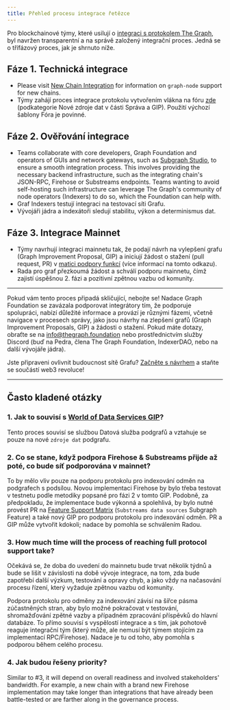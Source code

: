 ```yaml
---
title: Přehled procesu integrace řetězce
---
```


Pro blockchainové týmy, které usilují o [integraci s protokolem The Graph](https://forum.thegraph.com/t/gip-0057-chain-integration-process/4468), byl navržen transparentní a na správě založený integrační proces. Jedná se o třífázový proces, jak je shrnuto níže.

## Fáze 1. Technická integrace

- Please visit [New Chain Integration](/new-chain-integration/) for information on `graph-node` support for new chains.
- Týmy zahájí proces integrace protokolu vytvořením vlákna na fóru [zde](https://forum.thegraph.com/c/governance-gips/new-chain-support/71) (podkategorie Nové zdroje dat v části Správa a GIP). Použití výchozí šablony Fóra je povinné.

## Fáze 2. Ověřování integrace

- Teams collaborate with core developers, Graph Foundation and operators of GUIs and network gateways, such as [Subgraph Studio](https://thegraph.com/studio/), to ensure a smooth integration process. This involves providing the necessary backend infrastructure, such as the integrating chain's JSON-RPC, Firehose or Substreams endpoints. Teams wanting to avoid self-hosting such infrastructure can leverage The Graph's community of node operators (Indexers) to do so, which the Foundation can help with.
- Graf Indexers testují integraci na testovací síti Grafu.
- Vývojáři jádra a indexátoři sledují stabilitu, výkon a determinismus dat.

## Fáze 3. Integrace Mainnet

- Týmy navrhují integraci mainnetu tak, že podají návrh na vylepšení grafu (Graph Improvement Proposal, GIP) a iniciují žádost o stažení (pull request, PR) v [matici podpory funkcí](https://github.com/graphprotocol/indexer/blob/main/docs/feature-support-matrix.md) (více informací na tomto odkazu).
- Rada pro graf přezkoumá žádost a schválí podporu mainnetu, čímž zajistí úspěšnou 2. fázi a pozitivní zpětnou vazbu od komunity.

---

Pokud vám tento proces připadá skličující, nebojte se! Nadace Graph Foundation se zavázala podporovat integrátory tím, že podporuje spolupráci, nabízí důležité informace a provází je různými fázemi, včetně navigace v procesech správy, jako jsou návrhy na zlepšení grafů (Graph Improvement Proposals, GIP) a žádosti o stažení. Pokud máte dotazy, obraťte se na [info@thegraph.foundation](mailto:info@thegraph.foundation) nebo prostřednictvím služby Discord (buď na Pedra, člena The Graph Foundation, IndexerDAO, nebo na další vývojáře jádra).

Jste připraveni ovlivnit budoucnost sítě Grafu? [Začněte s návrhem](https://github.com/graphprotocol/graph-improvement-proposals/blob/main/gips/0057-chain-integration-process.md) a staňte se součástí web3 revoluce!

---

## Často kladené otázky

### 1. Jak to souvisí s [World of Data Services GIP](https://forum.thegraph.com/t/gip-0042-a-world-of-data-services/3761)?

Tento proces souvisí se službou Datová služba podgrafů a vztahuje se pouze na nové `zdroje dat` podgrafu.

### 2. Co se stane, když podpora Firehose & Substreams přijde až poté, co bude síť podporována v mainnet?

To by mělo vliv pouze na podporu protokolu pro indexování odměn na podgrafech s podsílou. Novou implementaci Firehose by bylo třeba testovat v testnetu podle metodiky popsané pro fázi 2 v tomto GIP. Podobně, za předpokladu, že implementace bude výkonná a spolehlivá, by bylo nutné provést PR na [Feature Support Matrix](https://github.com/graphprotocol/indexer/blob/main/docs/feature-support-matrix.md) (`Substreams data sources` Subgraph Feature) a také nový GIP pro podporu protokolu pro indexování odměn. PR a GIP může vytvořit kdokoli; nadace by pomohla se schválením Radou.

### 3. How much time will the process of reaching full protocol support take?

Očekává se, že doba do uvedení do mainnetu bude trvat několik týdnů a bude se lišit v závislosti na době vývoje integrace, na tom, zda bude zapotřebí další výzkum, testování a opravy chyb, a jako vždy na načasování procesu řízení, který vyžaduje zpětnou vazbu od komunity.

Podpora protokolu pro odměny za indexování závisí na šířce pásma zúčastněných stran, aby bylo možné pokračovat v testování, shromažďování zpětné vazby a případném zpracování příspěvků do hlavní databáze. To přímo souvisí s vyspělostí integrace a s tím, jak pohotově reaguje integrační tým (který může, ale nemusí být týmem stojícím za implementací RPC/Firehose). Nadace je tu od toho, aby pomohla s podporou během celého procesu.

### 4. Jak budou řešeny priority?

Similar to #3, it will depend on overall readiness and involved stakeholders' bandwidth. For example, a new chain with a brand new Firehose implementation may take longer than integrations that have already been battle-tested or are farther along in the governance process.
